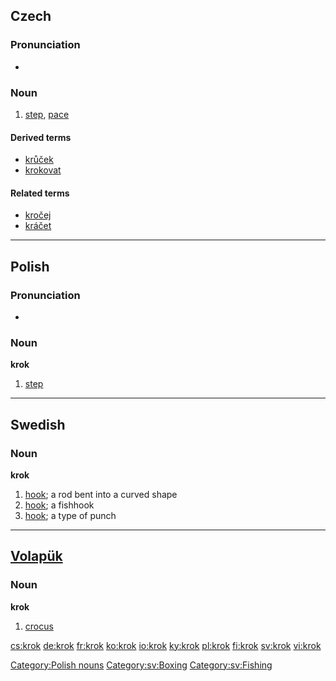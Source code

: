 ==Czech==

===Pronunciation===
* {{audio|Cs-krok.ogg|audio}}

===Noun===
{{cs-noun|g=m}}

# [[step]], [[pace]]

====Derived terms====
* [[krůček]] {{m}}
* [[krokovat]]

====Related terms====
* [[kročej]] {{m}}
* [[kráčet]]

----

==Polish==

===Pronunciation===
*{{audio|Pl-krok.ogg|audio}}

===Noun===
'''krok''' {{m}}

# [[step]]

[[Category:Polish nouns]]

----

==Swedish==

===Noun===
{{sv-noun-reg-ar}}
'''krok''' {{c}}

# [[hook]]; a rod bent into a curved shape
# [[hook]]; a fishhook
# [[hook]]; a type of punch

[[Category:sv:Boxing]]
[[Category:sv:Fishing]]

----

==[[Volapük]]==

===Noun===
'''krok'''

# [[crocus]]

[[cs:krok]]
[[de:krok]]
[[fr:krok]]
[[ko:krok]]
[[io:krok]]
[[ky:krok]]
[[pl:krok]]
[[fi:krok]]
[[sv:krok]]
[[vi:krok]]